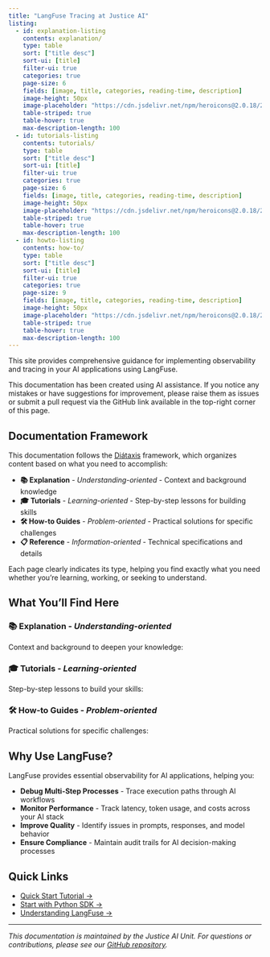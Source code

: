 ```yaml
---
title: "LangFuse Tracing at Justice AI"
listing:
  - id: explanation-listing
    contents: explanation/
    type: table
    sort: ["title desc"]
    sort-ui: [title]
    filter-ui: true
    categories: true
    page-size: 6
    fields: [image, title, categories, reading-time, description]
    image-height: 50px
    image-placeholder: "https://cdn.jsdelivr.net/npm/heroicons@2.0.18/24/outline/light-bulb.svg"
    table-striped: true
    table-hover: true
    max-description-length: 100
  - id: tutorials-listing
    contents: tutorials/
    type: table
    sort: ["title desc"]
    sort-ui: [title]
    filter-ui: true
    categories: true
    page-size: 6
    fields: [image, title, categories, reading-time, description]
    image-height: 50px
    image-placeholder: "https://cdn.jsdelivr.net/npm/heroicons@2.0.18/24/outline/academic-cap.svg"
    table-striped: true
    table-hover: true
    max-description-length: 100
  - id: howto-listing
    contents: how-to/
    type: table
    sort: ["title desc"]
    sort-ui: [title]
    filter-ui: true
    categories: true
    page-size: 9
    fields: [image, title, categories, reading-time, description]
    image-height: 50px
    image-placeholder: "https://cdn.jsdelivr.net/npm/heroicons@2.0.18/24/outline/wrench-screwdriver.svg"
    table-striped: true
    table-hover: true
    max-description-length: 100
---
```


This site provides comprehensive guidance for implementing observability and tracing in your AI applications using LangFuse.

::: {.callout-note}
This documentation has been created using AI assistance. If you notice any mistakes or have suggestions for improvement, please raise them as issues or submit a pull request via the GitHub link available in the top-right corner of this page.
:::

## Documentation Framework

This documentation follows the [Diátaxis](https://diataxis.fr/) framework, which organizes content based on what you need to accomplish:

- **📚 Explanation** - *Understanding-oriented* - Context and background knowledge
- **🎓 Tutorials** - *Learning-oriented* - Step-by-step lessons for building skills
- **🛠️ How-to Guides** - *Problem-oriented* - Practical solutions for specific challenges  
- **📋 Reference** - *Information-oriented* - Technical specifications and details

Each page clearly indicates its type, helping you find exactly what you need whether you're learning, working, or seeking to understand.

## What You'll Find Here

### 📚 **Explanation** - *Understanding-oriented*
Context and background to deepen your knowledge:

::: {#explanation-listing}
:::

### 🎓 **Tutorials** - *Learning-oriented*
Step-by-step lessons to build your skills:

::: {#tutorials-listing}
:::

### 🛠️ **How-to Guides** - *Problem-oriented*
Practical solutions for specific challenges:

::: {#howto-listing}
:::

## Why Use LangFuse?

LangFuse provides essential observability for AI applications, helping you:

- **Debug Multi-Step Processes** - Trace execution paths through AI workflows
- **Monitor Performance** - Track latency, token usage, and costs across your AI stack
- **Improve Quality** - Identify issues in prompts, responses, and model behavior
- **Ensure Compliance** - Maintain audit trails for AI decision-making processes

## Quick Links

- [Quick Start Tutorial →](tutorials/quickstart.qmd)
- [Start with Python SDK →](how-to/python-sdk.qmd)
- [Understanding LangFuse →](explanation/overview.qmd)

---

*This documentation is maintained by the Justice AI Unit. For questions or contributions, please see our [GitHub repository](https://github.com/JusticeAIUnit/langfuse-tracing-selfhost).* 